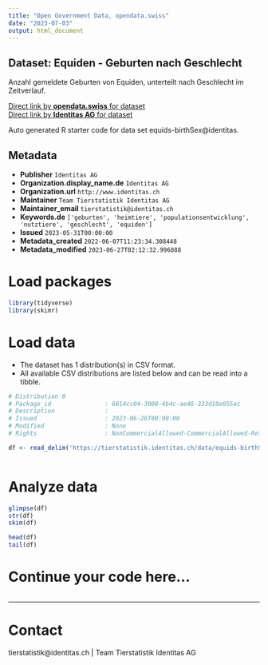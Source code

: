 ```yaml
---
title: "Open Government Data, opendata.swiss"
date: "2023-07-03"
output: html_document
---
```


## Dataset: Equiden - Geburten nach Geschlecht

Anzahl gemeldete Geburten von Equiden, unterteilt nach Geschlecht im Zeitverlauf. 

[Direct link by **opendata.swiss** for dataset](https://opendata.swiss/de/dataset/equiden-geburten-nach-geschlecht)<br>
[Direct link by **Identitas AG** for dataset](https://tierstatistik.identitas.ch/)

Auto generated R starter code for data set equids-birthSex@identitas.

## Metadata

- **Publisher** `Identitas AG`
- **Organization.display_name.de** `Identitas AG`
- **Organization.url** `http://www.identitas.ch`
- **Maintainer** `Team Tierstatistik Identitas AG`
- **Maintainer_email** `tierstatistik@identitas.ch`
- **Keywords.de** `['geburten', 'heimtiere', 'populationsentwicklung', 'nutztiere', 'geschlecht', 'equiden']`
- **Issued** `2023-05-31T00:00:00`
- **Metadata_created** `2022-06-07T11:23:34.308448`
- **Metadata_modified** `2023-06-27T02:12:32.996888`


# Load packages

```r

library(tidyverse)
library(skimr)

```

# Load data

-   The dataset has 1 distribution(s) in CSV format.
-   All available CSV distributions are listed below and can be read into a tibble.

```r

# Distribution 0
# Package_id               : 6014cc04-3008-4b4c-ae46-333d18e055ac
# Description              : 
# Issued                   : 2023-06-26T00:00:00
# Modified                 : None
# Rights                   : NonCommercialAllowed-CommercialAllowed-ReferenceRequired

df <- read_delim('https://tierstatistik.identitas.ch/data/equids-birthSex.csv')



```

# Analyze data

```r

glimpse(df)
str(df)
skim(df)

head(df)
tail(df)

```

# Continue your code here...

```r

```

------------------------------------------------------------------------

# Contact

tierstatistik@identitas.ch | Team Tierstatistik Identitas AG
